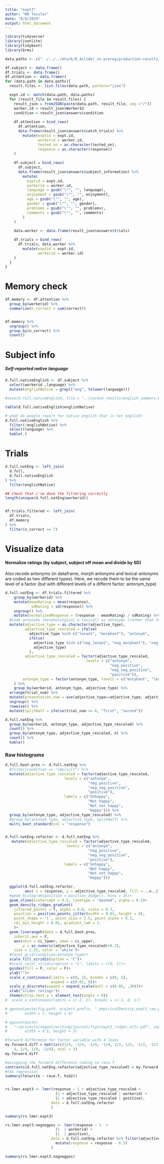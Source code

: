 ```yaml
---
title: "expt3"
author: "MH Tessler"
date: "8/9/2019"
output: html_document
---
```




```r
library(tidyverse)
library(jsonlite)
library(tidyboot)
library(brms)
```


```r
data.paths <- c("../../../mturk/8_4slider_nn-prereg/production-results/")

df.subject <- data.frame()
df.trials <- data.frame()
df.attention <- data.frame()
for (data.path in data.paths){
  result.files <- list.files(data.path, pattern="json")

  expt.id <- match(data.path, data.paths)
  for (result_file in result.files) {
    result_json = fromJSON(paste(data.path, result_file, sep ="/"))
    worker.id = result_json$WorkerId
    condition = result_json$answers$condition
    
    df.attention = bind_rows(
      df.attention, 
      data.frame(result_json$answers$catch_trials) %>%
        mutate(exptid = expt.id,
               workerid = worker.id,
               tested_on = as.character(tested_on),
               response = as.character(response))
    )
      
    df.subject = bind_rows(
      df.subject, 
      data.frame(result_json$answers$subject_information) %>% 
        mutate(
          exptid = expt.id,
          workerid = worker.id,
          language = gsub("\"", "", language),
          enjoyment = gsub("\"", "", enjoyment),
          age = gsub("\"", "", age),
          gender = gsub("\"", "", gender),
          problems = gsub("\"", "", problems),
          comments = gsub("\"", "", comments)
        ) 
    )
    
    data.worker <- data.frame(result_json$answers$trials)

    df.trials = bind_rows(
      df.trials, data.worker %>%
        mutate(exptid = expt.id,
               workerid = worker.id)
    )
  }
}

```

# Memory check

```r
df.memory <- df.attention %>%
  group_by(workerid) %>%
  summarize(n_correct = sum(correct)) 


df.memory %>%
  ungroup() %>%
  group_by(n_correct) %>%
  count()
```

# Subject info

##### Self-reported native language

```r
d.full.nativeEnglish <- df.subject %>% 
  select(workerid ,language) %>% 
  mutate(englishNative = grepl("eng", tolower(language)))

#save(d.full.nativeEnglish, file = "../cached_results/english_summary.RData")

table(d.full.nativeEnglish$englishNative)

# what do people report for native english that is not english?
d.full.nativeEnglish %>%
  filter(!englishNative) %>%
  select(language) %>%
  kable(.)
```

# Trials



```r
d.full.natEng <- left_join(
  d.full, 
  d.full.nativeEnglish
) %>%
  filter(englishNative)

## check that i've done the filtering correctly
length(unique(d.full.natEng$workerid))
```

```r

```

```r
df.trials.filtered <- left_join(
  df.trials, 
  df.memory
) %>%
  filter(n_correct >= 7)
```


# Visualize data

#### Normalize ratings (by subject, subject off mean and divide by SD)

Also recode antonyms (in dataframe, morph antonyms and lexical antonyms are coded as two different types). Here, we recode them to be the same level of a factor (but with different levels of a differnt factor: antonym_type)

```r
d.full.natEng <- df.trials.filtered %>%
    group_by(workerid) %>%
    mutate(meanRating = mean(response),
            sdRating = sd(response)) %>%
    ungroup() %>%
    mutate(normalizedResponse = (response - meanRating) / sdRating) %>%
  #Code antonyms (morpholoigical & lexical) as antonyms (rather than two distinct categories)
  mutate(adjective_type = as.character(adjective_type),
         adjective_type_rescaled = ifelse( 
           adjective_type %in% c("lexant", "morphant"), "antonym", 
           ifelse( 
             adjective_type %in% c("neg_lexant", "neg_morphant"), "neg_antonym",
             adjective_type)
           ),
         adjective_type_rescaled = factor(adjective_type_rescaled,
                                     levels = c("antonym",
                                                "neg_positive",
                                                "neg_neg_positive",
                                                "positive")),
        antonym_type = factor(antonym_type, levels = c("morphant", "lexant"))
    ) %>%
    group_by(workerid, antonym_type, adjective_type) %>%
  arrange(trial_num) %>%
  mutate(presentation_num = ave(adjective_type==adjective_type, adjective_type, FUN=cumsum)) %>%
  ungroup() %>%
  rowwise() %>%
  mutate(splitHalf = ifelse(trial_num <= 8, "first", "second"))

```



```r
d.full.natEng %>%
  group_by(workerid, antonym_type, adjective_type_rescaled) %>%
  count() %>%
  group_by(antonym_type, adjective_type_rescaled, n) %>%
  count() %>%
  kable()
```


### Raw histograms

```r

d.full.boot.pres <- d.full.natEng %>%
  #filter(condition == "implicit") %>%
  mutate(adjective_type_rescaled = factor(adjective_type_rescaled, 
                           levels = c("antonym",
                                      "neg_positive",
                                      "neg_neg_positive", 
                                      "positive"),
                           labels = c("Unhappy",
                                      "Not happy",
                                      "Not not happy",
                                      "Happy"))) %>%
  group_by(antonym_type, adjective_type_rescaled) %>%
  #group_by(antonym_type, adjective_type, splitHalf) %>%
  multi_boot_standard(col = "response")


d.full.natEng.refactor <- d.full.natEng %>%
   mutate(adjective_type_rescaled = factor(adjective_type_rescaled,
                            levels = c("antonym",
                                      "neg_positive",
                                      "neg_neg_positive", 
                                      "positive"),
                           labels = c("Unhappy",
                                      "Not happy",
                                      "Not not happy",
                                      "Happy")))

  ggplot(d.full.natEng.refactor, 
         aes( x = response, y = adjective_type_rescaled, fill = ..x..))+
  #geom_histogram(position = position_dodge(), bins = 25)+
  geom_vline(xintercept = 0.5, linetype = "dashed", alpha = 0.5)+
  geom_density_ridges_gradient(
    jittered_points = T, alpha = 0.8, scale = 0.7,
    position = position_points_jitter(width = 0.01, height = 0),
    point_shape = '|', point_size = 2.5, point_alpha = 0.1,
    rel_min_height = 0.01, gradient_lwd = 1.
    )+
  geom_linerangeh(data = d.full.boot.pres,
    inherit.aes = F,
    aes(xmin = ci_lower, xmax = ci_upper, 
        y = as.numeric(adjective_type_rescaled)+0.2),
    size = 1.25, color = 'white')+
  #facet_grid(condition~antonym_type)+
  scale_fill_viridis(option = "C")+
  #scale_color_viridis(option = "C", limits = c(0, 1))+
  guides(fill = F, color = F)+
  ylab("")+
  scale_x_continuous(limits = c(0, 1), breaks = c(0, 1),
                     expand = c(0.01, 0))+
  scale_y_discrete(expand = expand_scale(mult = c(0.05, .30)))+
  xlab("slider ratings")+
  theme(strip.text.y = element_text(angle = 0))
#  scale_x_continuous(limits = c(-2, 2), breaks = c(-1, 0, 1))

# ggsave(paste(fig.path, project.prefix, "_empiricalDensity_expt3_raw.pdf", sep = ""),
#        width = 7, height = 4)

# ggsave(paste(
#   "~/projects/negant/writing/journal/figs/expt3_ridges_wCIs.pdf", sep = ""),
#        width = 4.5, height = 3)
```




```r


#forward difference for factor variable with 4 leves
my.forward.diff = matrix(c(3/4, -1/4, -1/4, -1/4, 1/2, 1/2, -1/2, -1/2, 1/
	4, 1/4, 1/4, -3/4), ncol = 3)
my.forward.diff

#assigning the forward difference coding to race.f
contrasts(d.full.natEng.refactor$adjective_type_rescaled) = my.forward.diff
#the regression
summary(lm(write ~ race.f, hsb2))


rs.lmer.expt3 <- lmer(response ~ 1 + adjective_type_rescaled +
                       (1 + adjective_type_rescaled | workerid) + 
                       (1 + adjective_type_rescaled | positive),
                     data = d.full.natEng.refactor 
                     )

summary(rs.lmer.expt3)
```


```r

rs.lmer.expt3.negnegpos <- lmer(response ~ 1  +
                       (1  | workerid) + 
                       (1  | positive),
                     data = d.full.natEng.refactor %>% filter(adjective_type_rescaled == "Not not happy") %>%
                       mutate(response = response - 0.5)
                     )

summary(rs.lmer.expt3.negnegpos)
```
